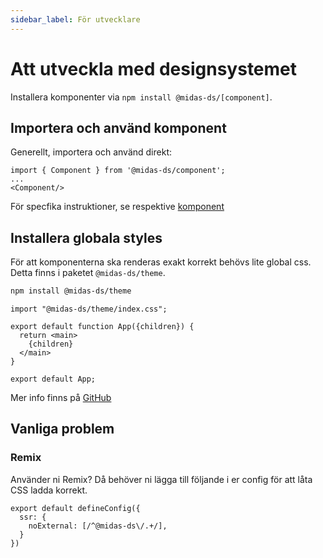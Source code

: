 ```yaml
---
sidebar_label: För utvecklare
---
```


# Att utveckla med designsystemet

Installera komponenter via `npm install @midas-ds/[component]`.

## Importera och använd komponent

Generellt, importera och använd direkt:

```tsx
import { Component } from '@midas-ds/component';
...
<Component/>
```

För specfika instruktioner, se respektive [komponent](/components)

## Installera globala styles

För att komponenterna ska renderas exakt korrekt behövs lite global css. Detta finns i paketet `@midas-ds/theme`.

```bash npm2yarn
npm install @midas-ds/theme
```
```tsx {1} title="App.tsx (rootfilen i din app)"
import "@midas-ds/theme/index.css";

export default function App({children}) {
  return <main>
    {children}
  </main>
}

export default App;
```

Mer info finns på [GitHub](https://github.com/migrationsverket/midas)

## Vanliga problem

### Remix
Använder ni Remix? Då behöver ni lägga till följande i er config för att låta CSS ladda korrekt.

```tsx {2-4} title="vite.config.ts"
export default defineConfig({
  ssr: {
    noExternal: [/^@midas-ds\/.+/],
  }
})
```